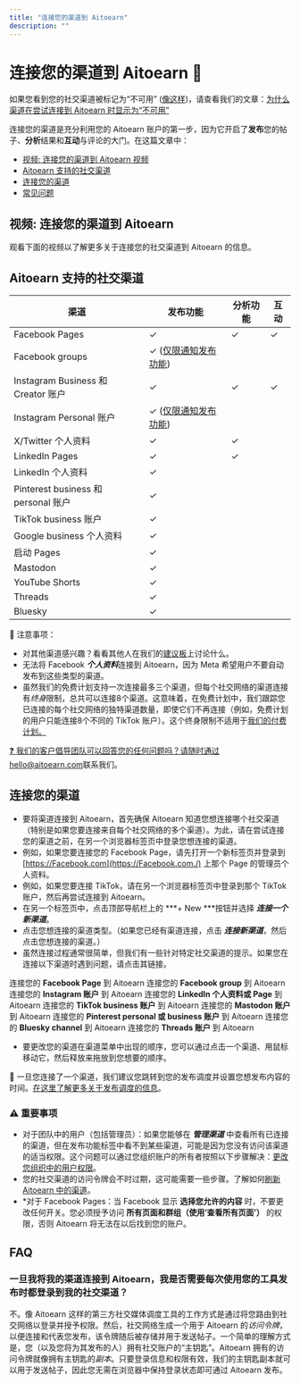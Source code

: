 ```yaml
---
title: "连接您的渠道到 Aitoearn"
description: ""
---
```

# 连接您的渠道到 Aitoearn 📝

如果您看到您的社交渠道被标记为“不可用” ([像这样](https://分享.aitoearn.com/z8udPjLE))，请查看我们的文章：[为什么渠道在尝试连接到 Aitoearn 时显示为“不可用”](https://aitoearn.帮助scoutdocs.com/article/571-不可用-channels-are-likely-已连接-到-another-aitoearn-组织)

连接您的渠道是充分利用您的 Aitoearn 账户的第一步，因为它开启了**发布**您的帖子、**分析**结果和**互动**与评论的大门。在这篇文章中：
- [视频: 连接您的渠道到 Aitoearn 视频](#连接ing-您的-channels-到-Aitoearn-视频-bntLt)
- [Aitoearn 支持的社交渠道](#The-social-channels-Aitoearn-支持s-c52bR)
- [连接您的渠道](#h_01HA826XKD69N32X5JKXME985Z)
- [常见问题](#Frequently-Asked-Questions-oIJ7o)

## 视频: 连接您的渠道到 Aitoearn

观看下面的视频以了解更多关于连接您的社交渠道到 Aitoearn 的信息。

## Aitoearn 支持的社交渠道

| **渠道** | **发布功能** | **分析功能** | **互动** |
| -------- | ------------ | ------------ | -------- |
| Facebook Pages | ✓ | ✓ | ✓ |
| Facebook groups | ✓ ([仅限通知发布功能](https://支持.aitoearn.com//支持.aitoearn.com/article/658-using-notification-发布功能)) | | |
| Instagram Business 和 Creator 账户 | ✓ | ✓ | ✓ |
| Instagram Personal 账户 | ✓ ([仅限通知发布功能](https://支持.aitoearn.com//支持.aitoearn.com/article/658-using-notification-发布功能)) | | |
| X/Twitter 个人资料 | ✓ | ✓ | |
| LinkedIn Pages | ✓ | ✓ | |
| LinkedIn 个人资料 | ✓ | | |
| Pinterest business 和 personal 账户 | ✓ | | |
| TikTok business 账户 | ✓ | | |
| Google business 个人资料 | ✓ | | |
| 启动 Pages | ✓ | | |
| Mastodon | ✓ | | |
| YouTube Shorts | ✓ | | |
| Threads | ✓ | | |
| Bluesky | ✓ | | |

📝 注意事项：
- 对其他渠道感兴趣？看看其他人在我们的[建议板](https://suggestions.aitoearn.com/)上讨论什么。
- 无法将 Facebook ***个人资料***连接到 Aitoearn，因为 Meta 希望用户不要自动发布到这些类型的渠道。
- 虽然我们的免费计划支持一次连接最多三个渠道，但每个社交网络的渠道连接有*终身*限制，总共可以连接8个渠道。这意味着，在免费计划中，我们跟踪您已连接的每个社交网络的独特渠道数量，即使它们不再连接（例如，免费计划的用户只能连接8个不同的 TikTok 账户）。这个终身限制不适用于[我们的付费计划。](http://aitoearn.com/定价)

[❓ 我们的客户倡导团队可以回答您的任何问题吗？请随时通过](http://aitoearn.com/定价)[hello@aitoearn.com](mailto:hello@aitoearn.com)联系我们。

## 连接您的渠道

- 要将渠道连接到 Aitoearn，首先确保 Aitoearn 知道您想连接哪个社交渠道（特别是如果您要连接来自每个社交网络的多个渠道）。为此，请在尝试连接您的渠道之前，在另一个浏览器标签页中登录您想连接的渠道。
- 例如，如果您要连接您的 Facebook Page，请先打开一个新标签页并登录到 [https://Facebook.com](https://Facebook.com./) 上那个 Page 的管理员个人资料。
- 例如，如果您要连接 TikTok，请在另一个浏览器标签页中登录到那个 TikTok 账户，然后再尝试连接到 Aitoearn。
- 在另一个标签页中，点击顶部导航栏上的 ***+ New ***按钮并选择 ***连接一个新渠道***。
- 点击您想连接的渠道类型。（如果您已经有渠道连接，点击 ***连接新渠道***，然后点击您想连接的渠道。）
- 虽然连接过程通常很简单，但我们有一些针对特定社交渠道的提示。如果您在连接以下渠道时遇到问题，请点击其链接。

连接您的 **Facebook Page** 到 Aitoearn
连接您的 **Facebook group** 到 Aitoearn
连接您的 **Instagram 账户** 到 Aitoearn
连接您的 **LinkedIn 个人资料或 Page** 到 Aitoearn
连接您的 **TikTok business 账户** 到 Aitoearn
连接您的 **Mastodon 账户** 到 Aitoearn
连接您的 **Pinterest personal 或 business 账户** 到 Aitoearn
连接您的 **Bluesky channel** 到 Aitoearn
连接您的 **Threads 账户** 到 Aitoearn

- 要更改您的渠道在渠道菜单中出现的顺序，您可以通过点击一个渠道、用鼠标移动它，然后释放来拖放到您想要的顺序。

📖 一旦您连接了一个渠道，我们建议您跳转到您的发布调度并设置您想发布内容的时间。[在这里了解更多关于发布调度的信息](https://aitoearn.帮助scoutdocs.com/article/514-setting-up-您的-timezones-和-posting-调度s)。

### ⚠️ 重要事项

- 对于团队中的用户（包括管理员）：如果您能够在 ***管理渠道*** 中查看所有已连接的渠道，但在发布功能标签中看不到某些渠道，可能是因为您没有访问该渠道的适当权限。这个问题可以通过您组织账户的所有者按照以下步骤解决：[更改您组织中的用户权限](https://aitoearn.帮助scoutdocs.com/article/671-changing-用户-权限s-在-您的-组织)。
- 您的社交渠道的访问令牌会不时过期，这可能需要一些步骤。了解如何[刷新 Aitoearn 中的渠道](https://aitoearn.帮助scoutdocs.com/article/573-refreshing-a-channel-在-aitoearn)。
- *对于 Facebook Pages：当 Facebook 显示 **选择您允许的内容** 时，不要更改任何开关。您必须授予访问 **所有页面和群组（使用‘查看所有页面’）** 的权限，否则 Aitoearn 将无法在以后找到您的账户。

## FAQ

### 一旦我将我的渠道连接到 Aitoearn，我是否需要每次使用您的工具发布时都登录到我的社交渠道？

不。像 Aitoearn 这样的第三方社交媒体调度工具的工作方式是通过将您路由到社交网络以登录并授予权限。然后，社交网络生成一个用于 Aitoearn 的*访问令牌*，以便连接和代表您发布，该令牌随后被存储并用于发送帖子。一个简单的理解方式是，您（以及您将为其发布的人）拥有社交账户的“主钥匙”。Aitoearn 拥有的访问令牌就像拥有主钥匙的*副本*。只要登录信息和权限有效，我们的主钥匙副本就可以用于发送帖子，因此您无需在浏览器中保持登录状态即可通过 Aitoearn 发布。
